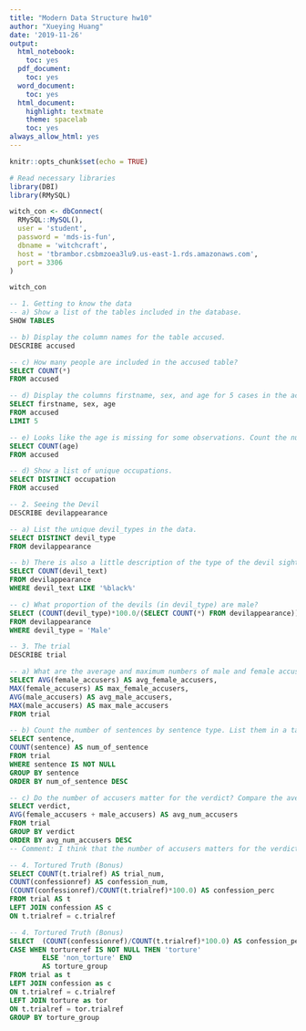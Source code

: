 ```yaml
---
title: "Modern Data Structure hw10"
author: "Xueying Huang"
date: '2019-11-26'
output:
  html_notebook:
    toc: yes
  pdf_document:
    toc: yes
  word_document:
    toc: yes
  html_document:
    highlight: textmate
    theme: spacelab
    toc: yes
always_allow_html: yes
---
```


```r
knitr::opts_chunk$set(echo = TRUE)

# Read necessary libraries
library(DBI)
library(RMySQL)
```

```r
witch_con <- dbConnect(
  RMySQL::MySQL(),
  user = 'student',
  password = 'mds-is-fun',
  dbname = 'witchcraft',
  host = 'tbrambor.csbmzoea3lu9.us-east-1.rds.amazonaws.com',
  port = 3306
)
```

```r
witch_con
```
```sql
-- 1. Getting to know the data
-- a) Show a list of the tables included in the database.
SHOW TABLES
```

```sql
-- b) Display the column names for the table accused.
DESCRIBE accused
```
```sql
-- c) How many people are included in the accused table?
SELECT COUNT(*)
FROM accused
```

```sql
-- d) Display the columns firstname, sex, and age for 5 cases in the accused table.
SELECT firstname, sex, age
FROM accused
LIMIT 5
```

```sql
-- e) Looks like the age is missing for some observations. Count the number of nonmissing values for age in the data.
SELECT COUNT(age)
FROM accused
```

```sql
-- d) Show a list of unique occupations.
SELECT DISTINCT occupation
FROM accused
```

```sql
-- 2. Seeing the Devil
DESCRIBE devilappearance
```

```sql
-- a) List the unique devil_types in the data.
SELECT DISTINCT devil_type
FROM devilappearance
```

```sql
-- b) There is also a little description of the type of the devil sighting in the devil_text column. How many of the sightings mention the word "black" in the description? 
SELECT COUNT(devil_text)
FROM devilappearance
WHERE devil_text LIKE '%black%'
```

```sql
-- c) What proportion of the devils (in devil_type) are male?
SELECT (COUNT(devil_type)*100.0/(SELECT COUNT(*) FROM devilappearance)) AS prop_male
FROM devilappearance
WHERE devil_type = 'Male'
```

```sql
-- 3. The trial
DESCRIBE trial
```

```sql
-- a) What are the average and maximum numbers of male and female accusers?
SELECT AVG(female_accusers) AS avg_female_accusers,
MAX(female_accusers) AS max_female_accusers,
AVG(male_accusers) AS avg_male_accusers,
MAX(male_accusers) AS max_male_accusers
FROM trial
```

```sql
-- b) Count the number of sentences by sentence type. List them in a table (in descending order), excluding missing values. Rename the column headings to something sensible.
SELECT sentence, 
COUNT(sentence) AS num_of_sentence
FROM trial
WHERE sentence IS NOT NULL
GROUP BY sentence
ORDER BY num_of_sentence DESC
```
```sql
-- c) Do the number of accusers matter for the verdict? Compare the average number of accusers by the type of verdict. Again make sure the table is sorted and the headings make sense.
SELECT verdict, 
AVG(female_accusers + male_accusers) AS avg_num_accusers
FROM trial
GROUP BY verdict
ORDER BY avg_num_accusers DESC
-- Comment: I think that the number of accusers matters for the verdict because there exists obvious difference between the average number of accusers of different types of verdict.
```

```sql
-- 4. Tortured Truth (Bonus)
SELECT COUNT(t.trialref) AS trial_num, 
COUNT(confessionref) AS confession_num,
(COUNT(confessionref)/COUNT(t.trialref)*100.0) AS confession_perc
FROM trial AS t
LEFT JOIN confession AS c
ON t.trialref = c.trialref
```
```sql
-- 4. Tortured Truth (Bonus)
SELECT  (COUNT(confessionref)/COUNT(t.trialref)*100.0) AS confession_perc,
CASE WHEN tortureref IS NOT NULL THEN 'torture'
        ELSE 'non_torture' END
        AS torture_group
FROM trial as t
LEFT JOIN confession as c
ON t.trialref = c.trialref
LEFT JOIN torture as tor
ON t.trialref = tor.trialref
GROUP BY torture_group

```











